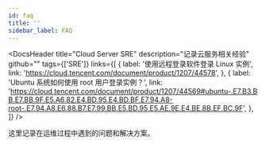 ```yaml
---
id: faq
title: ''
sidebar_label: FAQ
---
```



<DocsHeader
  title="Cloud Server SRE"
  description="记录云服务相关经验"
  github=""
  tags={['SRE']}
  links={[
    {
      label: '使用远程登录软件登录 Linux 实例',
      link: 'https://cloud.tencent.com/document/product/1207/44578',
    },
    {
      label: 'Ubuntu 系统如何使用 root 用户登录实例？',
      link: 'https://cloud.tencent.com/document/product/1207/44569#ubuntu-.E7.B3.BB.E7.BB.9F.E5.A6.82.E4.BD.95.E4.BD.BF.E7.94.A8-root-.E7.94.A8.E6.88.B7.E7.99.BB.E5.BD.95.E5.AE.9E.E4.BE.8B.EF.BC.9F',
    },
  ]}
/>

这里记录在运维过程中遇到的问题和解决方案。
